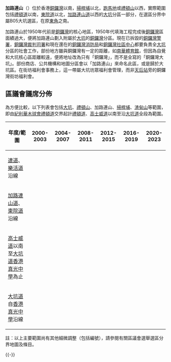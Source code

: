 '''加路連山'''（{{lang-en|'''Caroline Hill'''}}）位於香港[[銅鑼灣|銅鑼灣]]以南，[[掃桿埔|掃桿埔]]以北，[[跑馬地|跑馬地]]或[[禮頓山|禮頓山]]以西，實際範圍包括[[禮頓道|禮頓道]]以南，[[東院道|東院道]]以北，[[加路連山道|加路連山道]]以西的[[大坑_(香港)|大坑]]分區一部分，在選區分界中屬B05大坑選區，在原[[東角|東角]]之南。

加路連山於1950年代前是[[銅鑼灣|銅鑼灣]]的核心地區，1950年代填海工程完成後[[銅鑼灣|銅鑼灣]]區面績過大，便將加路連山劃入附屬於[[大坑_(香港)|大坑]]的[[銅鑼灣|銅鑼灣]]分區。現在已拆毀的[[銅鑼灣警署|銅鑼灣警署]]，[[銅鑼灣裁判司署|銅鑼灣裁判司署]]和現在還在的[[銅鑼灣消防局|銅鑼灣消防局]]和[[銅鑼灣社區中心|銅鑼灣社區中心]]都要負責全[[大坑_(香港)|大坑]]分區的社會工作，部份地方雖與銅鑼灣有一定的距離，如[[南華體育館|南華體育館]]，但因為自覺和大坑核心區距離較遠，便將地址改為只有「銅鑼灣」，而不是全寫的「銅鑼灣大坑」。部份商店、公共機構和地圖分區會以「加路連山」來命名此區，或是歸於大坑區。在街坊福利會事務上，這一帶屬大坑坊眾福利會管理，而非[[天后站|天后站]]旁的銅鑼灣街坊福利會。

==區議會議席分佈==
為方便比較，以下列表會包括[[大坑_(香港)|大坑]]、[[禮頓山|禮頓山]]、加路連山、[[掃桿埔|掃桿埔]]、[[渣甸山|渣甸山]]等範圍，即由[[紀利華木球會|紀利華木球會]][[禮頓道|禮頓道]]交界起計[[禮頓道|禮頓道]]、[[高士威道|高士威道]]以南至沿[[大坑道|大坑道]]全段為範圍。
{| class=wikitable
!年度/範圍!!2000-2003!!2004-2007!!2008-2011!!2012-2015!!2016-2019!!2020-2023
|-
|[[連道|連道]]、[[樂活道|樂活道]]沿線||colspan=6|{{centre|[[樂活_(選區)|樂活]]選區}}
|-
|[[加路連山道|加路連山道]]、[[東院道|東院道]]沿線||colspan=6|{{centre|部份[[大坑_(選區)|大坑]]、部份[[渣甸山_(選區)|渣甸山]]及部份[[樂活_(選區)|樂活]]選區}}
|-
|[[高士威道|高士威道]]以南至[[大坑道|大坑道]][[香港真光中學|香港真光中學]]為止||colspan=6|{{centre|[[大坑_(選區)|大坑]]選區}}
|-
|[[大坑道|大坑道]]自[[香港真光中學|香港真光中學]]沿線||colspan=6|{{centre|[[渣甸山_(選區)|渣甸山]]選區}}
|}

註：以上主要範圍尚有其他細微調整（包括編號），請參閱有關區議會選舉選區分界地圖及條目。

{{-}}
{{灣仔區}}